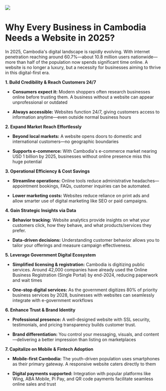 <img src="/images/blogs/why-every-business-in-cambodia-needs-a-website-in-2025.webp" />

# Why Every Business in Cambodia Needs a Website in 2025?

In 2025, Cambodia's digital landscape is rapidly evolving. With internet penetration reaching around 60.7%—about 10.8 million users nationwide—more than half of the population now spends significant time online. A website is no longer a luxury, but a necessity for businesses aiming to thrive in this digital-first era.

__1. Build Credibility & Reach Customers 24/7__


- __Consumers expect it:__ Modern shoppers often research businesses online before trusting them. A business without a website can appear unprofessional or outdated

- __Always accessible:__ Websites function 24/7, giving customers access to information anytime—even outside normal business hours

__2. Expand Market Reach Effortlessly__

- __Beyond local markets:__ A website opens doors to domestic and international customers—no geographic boundaries 

- __Supports e-commerce:__ With Cambodia's e-commerce market nearing USD 1 billion by 2025, businesses without online presence miss this huge potential

__3. Operational Efficiency & Cost Savings__

- __Streamline operations:__ Online tools reduce administrative headaches—appointment bookings, FAQs, customer inquiries can be automated.

- __Lower marketing costs:__ Websites reduce reliance on print ads and allow smarter use of digital marketing like SEO or paid campaigns.

__4. Gain Strategic Insights via Data__

- __Behavior tracking:__ Website analytics provide insights on what your customers click, how they behave, and what products/services they prefer.

- __Data-driven decisions:__ Understanding customer behavior allows you to tailor your offerings and measure campaign effectiveness.

__5. Leverage Government Digital Ecosystem__

- __Simplified licensing & registration:__ Cambodia is digitizing public services. Around 42,000 companies have already used the Online Business Registration (Single Portal) by end-2024, reducing paperwork and wait times 

- __One-stop digital services:__ As the government digitizes 80% of priority business services by 2028, businesses with websites can seamlessly integrate with e-government workflows

__6. Enhance Trust & Brand Identity__

- __Professional presence:__ A well-designed website with SSL security, testimonials, and pricing transparency builds customer trust.

- __Brand differentiation:__ You control your messaging, visuals, and content—delivering a better impression than listing on marketplaces

__7. Capitalize on Mobile & Fintech Adoption__

- __Mobile-first Cambodia:__ The youth-driven population uses smartphones as their primary gateway. A responsive website caters directly to them 

- __Digital payments supported:__ Integration with popular platforms like Wing, ABA Mobile, Pi Pay, and QR code payments facilitate seamless online sales and trust
